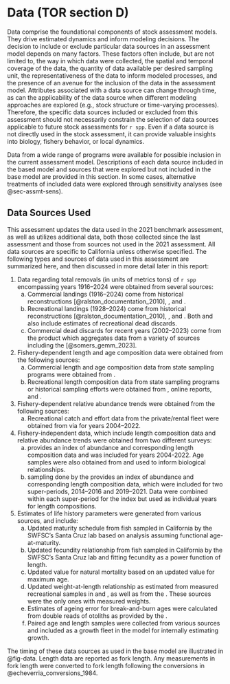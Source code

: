 # Data (TOR section D) {#sec-dat}

Data comprise the foundational components of stock assessment models. They drive estimated dynamics and inform modeling decisions. The decision to include or exclude particular data sources in an assessment model depends on many factors. These factors often include, but are not limited to, the way in which data were collected, the spatial and temporal coverage of the data, the quantity of data available per desired sampling unit, the representativeness of the data to inform modeled processes, and the presence of an avenue for the inclusion of the data in the assessment model. Attributes associated with a data source can change through time, as can the applicability of the data source when different modeling approaches are explored (e.g., stock structure or time-varying processes). Therefore, the specific data sources included or excluded from this assessment should not necessarily constrain the selection of data sources applicable to future stock assessments for `r spp`. Even if a data source is not directly used in the stock assessment, it can provide valuable insights into biology, fishery behavior, or local dynamics.

Data from a wide range of programs were available for possible inclusion in the current assessment model. Descriptions of each data source included in the based model and sources that were explored but not included in the base model are provided in this section. In some cases, alternative treatments of included data were explored through sensitivity analyses (see @sec-assmt-sens).

## Data Sources Used

This assessment updates the data used in the 2021 benchmark assessment, as well as utilizes additional data, both those collected since the last assessment and those from sources not used in the 2021 assessment. All data sources are specific to California unless otherwise specified. The following types and sources of data used in this assessment are summarized here, and then discussed in more detail later in this report:

1.  Data regarding total removals (in units of metrics tons) of `r spp` encompassing years 1916--2024 were obtained from several sources:
    a.  Commercial landings (1916--2024) come from historical reconstructions [@ralston_documentation_2010], \gls{calcom}, and \gls{pacfin}.
    b.  Recreational landings (1928--2024) come from historical reconstructions [@ralston_documentation_2010], \gls{mrfss}, and \gls{recfin}. Both \gls{mrfss} and \gls{recfin} also include estimates of recreational dead discards.
    c.  Commercial dead discards for recent years (2002--2023) come from the \gls{gemm} product which aggregates data from a variety of sources including the \gls{wcgop} [@somers_gemm_2023].

2.  Fishery-dependent length and age composition data were obtained from the following sources:
    a.  Commercial length and age composition data from state sampling programs were obtained from \gls{pacfin}.
    b.  Recreational length composition data from state sampling programs or historical sampling efforts were obtained from \gls{cdfw}, online reports, and \gls{recfin}.

3.  Fishery-dependent relative abundance trends were obtained from the following sources:
    a.  Recreational catch and effort data from the private/rental fleet were obtained from \gls{crfs} via \gls{recfin} for years 2004--2022.

4.  Fishery-independent data, which include length composition data and relative abundance trends were obtained from two different surveys:
    a.  \Gls{s-ccfrp} provides an index of abundance and corresponding length composition data and was included for years 2004-2022. Age samples were also obtained from \gls{s-ccfrp} and used to inform biological relationships.
    b.  \Gls{rov} sampling done by the \gls{cdfw} provides an index of abundance and corresponding length composition data, which were included for two super-periods, 2014--2016 and 2019--2021. Data were combined within each super-period for the index but used as individual years for length compositions.
    
5.  Estimates of life history parameters were generated from various sources, and include:
    a.  Updated maturity schedule from fish sampled in California by the SWFSC's Santa Cruz lab based on analysis assuming functional age-at-maturity.
    b.  Updated fecundity relationship from fish sampled in California by the SWFSC's Santa Cruz lab and fitting fecundity as a power function of length.
    c.  Updated value for natural mortality based on an updated value for maximum age.
    d.  Updated weight-at-length relationship as estimated from measured recreational samples in \gls{mrfss} and \gls{crfs}, as well as from the \gls{s-wcgbt}. These sources were the only ones with measured weights. 
    e.  Estimates of ageing error for break-and-burn ages were calculated from double reads of otoliths as provided by the \gls{psmfc} \gls{cap}.
    f.  Paired age and length samples were collected from various sources and included as a growth fleet in the model for internally estimating growth.  

The timing of these data sources as used in the base model are illustrated in @fig-data. Length data are reported as fork length. Any measurements in fork length were converted to fork length following the conversions in @echeverria_conversions_1984.


